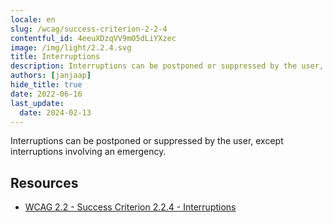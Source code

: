 ```yaml
---
locale: en
slug: /wcag/success-criterion-2-2-4
contentful_id: 4eeuXDzqVV9mO5dLiYXzec
image: /img/light/2.2.4.svg
title: Interruptions
description: Interruptions can be postponed or suppressed by the user, except interruptions involving an emergency.  
authors: [janjaap]
hide_title: true
date: 2022-06-16
last_update:
  date: 2024-02-13
---
```


<Hero
  title="Interruptions"
  imageSrc="/img/light/2.2.4.svg"
  alt="WCAG 2.2.4 icon"
  prefix="Success Criterion 2.2.4"
  suffix="Level AAA"
/>

Interruptions can be postponed or suppressed by the user, except interruptions involving an emergency.

## Resources

- [WCAG 2.2 - Success Criterion 2.2.4 - Interruptions](https://www.w3.org/TR/WCAG22/#interruptions)
